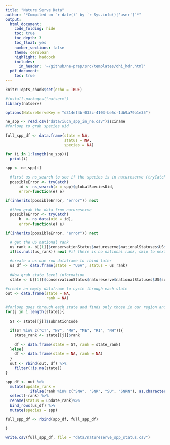 ```yaml
---
title: "Nature Serve Data"
author: "*Compiled on `r date()` by `r Sys.info()['user']`*"
output: 
  html_document:
    code_folding: hide
    toc: true
    toc_depth: 3
    toc_float: yes
    number_sections: false
    theme: cerulean
    highlight: haddock
    includes: 
      in_header: '~/github/ne-prep/src/templates/ohi_hdr.html'
  pdf_document:
    toc: true
---
```


```r
knitr::opts_chunk$set(echo = TRUE)
```

```r
#install.packages("natserv")
library(natserv)
```

```r
options(NatureServeKey = "d314ef4b-033c-4103-be5c-1db9a79b1e35")

ne_spp <- read.csv("data/iucn_spp_in_ne.csv")$sciname
#forloop to grab species uid

full_spp_df <- data.frame(state = NA,
                          status = NA,
                          species = NA)

for (i in 1:length(ne_spp)){
  print(i)
  
spp <- ne_spp[i]  

  #first us ns_search to see if the species is in natureserve (tryCatch will skip to next if it's not)
  possibleError <- tryCatch(
      id <- ns_search(x = spp)$globalSpeciesUid,
      error=function(e) e)

if(inherits(possibleError, "error")) next
  
  #then grab the data from natureserve
  possibleError <- tryCatch(
      b  <- ns_data(uid = id),
      error=function(e) e)

if(inherits(possibleError, "error")) next

  # get the US national rank
  us_rank <- b[[1]]$conservationStatus$natureserve$nationalStatuses$US$rank
  if(is.null(us_rank)) next #if there is no national rank, skip to next species
  
  #create a us one row dataframe to rbind later
  us_df <- data.frame(state = "USA", status = us_rank)

  #Now grab state level information
  state <- b[[1]]$conservationStatus$natureserve$nationalStatuses$US$subnationalStatuses

#create an empty dataframe to cycle through each state
out <- data.frame(state = NA,
                  rank = NA)

#forloop goes through each state and finds only those in our region and gets that info. Output is a dataframe
for(j in 1:length(state)){
  
  ST <- state[[j]]$subnationCode

  if(ST %in% c("CT", "NY", "MA", "ME", "RI", "NH")){
    state_rank <- state[[j]]$rank
    
    df <- data.frame(state = ST, rank = state_rank)
  }else{
    df <- data.frame(state = NA, rank = NA)
  }
  out <- rbind(out, df) %>%
    filter(!is.na(state))
}

spp_df <- out %>%
  mutate(update_rank = 
           ifelse(rank %in% c("SNA", "SNR", "SU", "SNRN"), as.character(us_rank), as.character(rank))) %>%
  select(-rank) %>%
  rename(status = update_rank)%>%
  bind_rows(us_df) %>%
  mutate(species = spp)

full_spp_df <- rbind(spp_df, full_spp_df)

}

write.csv(full_spp_df, file = "data/natureserve_spp_status.csv")
```

